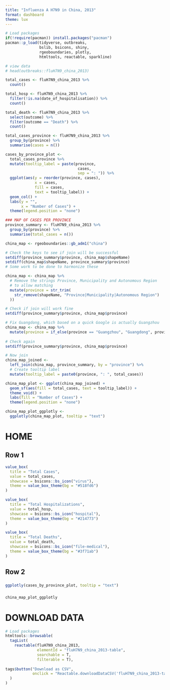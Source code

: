 ```yaml
---
title: "Influenza A H7N9 in China, 2013"
format: dashboard
theme: lux
---
```


```r
# Load packages 
if(!require(pacman)) install.packages("pacman")
pacman::p_load(tidyverse, outbreaks, 
               bslib, bsicons, shiny, 
               rgeoboundaries, plotly, 
               htmltools, reactable, sparkline)

# view data
# head(outbreaks::fluH7N9_china_2013)
```

```r
total_cases <- fluH7N9_china_2013 %>% 
  count()
```

```r
total_hosp <- fluH7N9_china_2013 %>% 
  filter(!is.na(date_of_hospitalisation)) %>% 
  count()
```

```r
total_death <- fluH7N9_china_2013 %>% 
  select(outcome) %>% 
  filter(outcome == "Death") %>% 
  count()
```

```r
total_cases_province <- fluH7N9_china_2013 %>% 
  group_by(province) %>% 
  summarise(cases = n()) 

cases_by_province_plot <-  
  total_cases_province %>% 
  mutate(tooltip_label = paste(province, 
                                cases, 
                                sep = ": ")) %>% 
  ggplot(aes(y = reorder(province, cases),
             x = cases,
             fill = cases,
             text = tooltip_label)) +
  geom_col() + 
  labs(y = "", 
       x = "Number of Cases") + 
  theme(legend.position = "none")
```

```r

### MAP OF CASES PER PROVINCE
province_summary <- fluH7N9_china_2013 %>% 
  group_by(province) %>% 
  summarise(total_cases = n()) 

china_map <- rgeoboundaries::gb_adm1("china")

# Check the keys to see if join will be successful
setdiff(province_summary$province, china_map$shapeName)
setdiff(china_map$shapeName, province_summary$province)
# Some work to be done to harmonize these

china_map <- china_map %>%
  # Remove the strings Province, Municipality and Autonomous Region 
  # to allow matching
  mutate(province = str_trim( 
    str_remove(shapeName, "Province|Municipality|Autonomous Region")
  ))

# Check if join will work fine
setdiff(province_summary$province, china_map$province)

# Fix Guangdong, which based on a quick Google is actually Guangzhou
china_map <- china_map %>% 
  mutate(province = if_else(province == "Guangzhou", "Guangdong", province)) 
  
# Check again
setdiff(province_summary$province, china_map$province)

# Now join
china_map_joined <- 
  left_join(china_map, province_summary, by = "province") %>% 
  # Create tooltip label 
  mutate(tooltip_label = paste0(province, ": ", total_cases))

china_map_plot <- ggplot(china_map_joined) +
  geom_sf(aes(fill = total_cases, text = tooltip_label)) + 
  theme_void() +
  labs(fill = "Number of Cases") + 
  theme(legend.position = "none")

china_map_plot_ggplotly <- 
  ggplotly(china_map_plot, tooltip = "text")
```




# HOME

## Row 1

```r
value_box(
  title = "Total Cases",
  value = total_cases,
  showcase = bsicons::bs_icon("virus"),
  theme = value_box_theme(bg = "#518fd6")
)
```

```r
value_box(
  title = "Total Hospitalizations",
  value = total_hosp,
  showcase = bsicons::bs_icon("hospital"),
  theme = value_box_theme(bg = "#214773")
)
```

```r
value_box(
  title = "Total Deaths",
  value = total_death,
  showcase = bsicons::bs_icon("file-medical"),
  theme = value_box_theme(bg = "#3f71ab")
)
```

## Row 2

###  {width="35%"}

```r

ggplotly(cases_by_province_plot, tooltip = "text")
```

###  {width="65%"}

```r
china_map_plot_ggplotly
```

# DOWNLOAD DATA

```r
# Load packages
htmltools::browsable(
  tagList(
    reactable(fluH7N9_china_2013,
              elementId = "fluH7N9_china_2013-table",
              searchable = T,
              filterable = T),
    
tags$button("Download as CSV", 
            onclick = "Reactable.downloadDataCSV('fluH7N9_china_2013-table')")
  )
)
```

